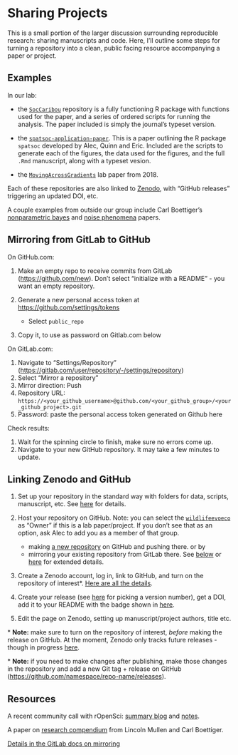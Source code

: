 # Sharing Projects

This is a small portion of the larger discussion surrounding reproducible research: sharing manuscripts and code. Here, I'll outline some steps for turning a repository into a clean, public facing resource accompanying a paper or project.

## Examples

In our lab:

-   the [`SocCaribou`](https://github.com/wildlifeevoeco/SocCaribou) repository is a fully functioning R package with functions used for the paper, and a series of ordered scripts for running the analysis. The paper included is simply the journal's typeset version.

-   the [`spatsoc-application-paper`](https://github.com/robitalec/spatsoc-application-paper). This is a paper outlining the R package `spatsoc` developed by Alec, Quinn and Eric. Included are the scripts to generate each of the figures, the data used for the figures, and the full `.Rmd` manuscript, along with a typeset vesion.

-   the [`MovingAcrossGradients`](https://github.com/wildlifeevoeco/MovingAcrossGradients) lab paper from 2018.

Each of these repositories are also linked to [Zenodo](https://zenodo.org), with "GitHub releases" triggering an updated DOI, etc.

A couple examples from outside our group include Carl Boettiger's [nonparametric bayes](https://github.com/cboettig/nonparametric-bayes) and [noise phenomena](https://github.com/cboettig/noise-phenomena) papers.

## Mirroring from GitLab to GitHub {#lab-to-hub}

On GitHub.com:

1.  Make an empty repo to receive commits from GitLab (<https://github.com/new>). Don't select "initialize with a README" - you want an empty repository.

2.  Generate a new personal access token at <https://github.com/settings/tokens>

    -   Select `public_repo`

3.  Copy it, to use as password on Gitlab.com below

On GitLab.com:

1.  Navigate to "Settings/Repository" (<https://gitlab.com/user/repository/-/settings/repository>)
2.  Select "Mirror a repository"
3.  Mirror direction: Push
4.  Repository URL: `https://<your_github_username>@github.com/<your_github_group>/<your_github_project>.git`
5.  Password: paste the personal access token generated on Github here

Check results:

1.  Wait for the spinning circle to finish, make sure no errors come up.
2.  Navigate to your new GitHub repository. It may take a few minutes to update.

## Linking Zenodo and GitHub

1.  Set up your repository in the standard way with folders for data, scripts, manuscript, etc. See [here](Projects) for details.

2.  Host your repository on GitHub. Note: you can select the [`wildlifeevoeco`](https://github.com/wildlifeevoeco/) as "Owner" if this is a lab paper/project. If you don't see that as an option, ask Alec to add you as a member of that group.

    -   making [a new repository](https://github.com/new) on GitHub and pushing there. or by
    -   mirroring your existing repository from GitLab there. See [below](#lab-to-hub) or [here](https://docs.gitlab.com/ee/user/project/repository/repository_mirroring.html#setting-up-a-push-mirror-from-gitlab-to-github-core) for extended details.

3.  Create a Zenodo account, log in, link to GitHub, and turn on the repository of interest\*. [Here are all the details](https://guides.github.com/activities/citable-code/).

4.  Create your release (see [here](https://r-pkgs.org/release.html#release-version) for picking a version number), get a DOI, add it to your README with the badge shown in [here](https://zenodo.org/account/settings/github).

5.  Edit the page on Zenodo, setting up manuscript/project authors, title etc.

\* **Note:** make sure to turn on the repository of interest, *before* making the release on GitHub. At the moment, Zenodo only tracks future releases - though in progress [here](https://github.com/zenodo/zenodo/issues/1463).

\* **Note:** if you need to make changes after publishing, make those changes in the repository and add a new Git tag + release on GitHub (<https://github.com/namespace/repo-name/releases>).

## Resources

A recent community call with rOpenSci: [summary blog](https://ropensci.org/blog/2018/11/29/codereview/) and [notes](https://docs.google.com/document/d/1LfyhgsbVgLWgWPhS0nbaBIZSFjireEBBSYL4PmhUJis/edit).

A paper on [research compendium](/user_uploads/4422/JZqXfCyHQv5eePmN7vFYoIwM/Packaging-Data-Analytical-Work-Reproducibly-Using-R-and-Friends.pdf) from Lincoln Mullen and Carl Boettiger.

[Details in the GitLab docs on mirroring](https://docs.gitlab.com/ee/workflow/repository_mirroring.html#setting-up-a-push-mirror-from-gitlab-to-github-core)
